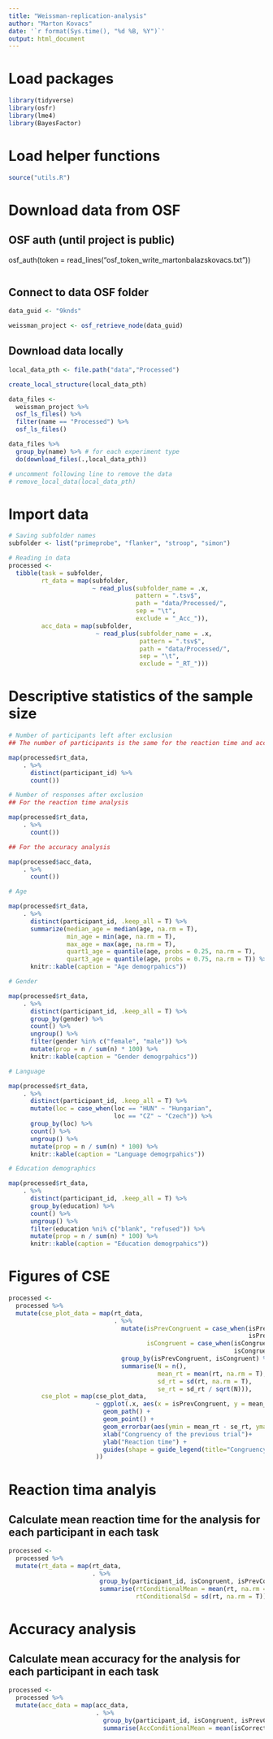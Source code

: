 ```yaml
---
title: "Weissman-replication-analysis"
author: "Marton Kovacs"
date: '`r format(Sys.time(), "%d %B, %Y")`'
output: html_document
---
```


# Load packages

```r
library(tidyverse)
library(osfr)
library(lme4)
library(BayesFactor)
```

# Load helper functions

```r
source("utils.R")
```

# Download data from OSF
## OSF auth (until project is public)
osf_auth(token = read_lines("osf_token_write_martonbalazskovacs.txt"))
```r
```

## Connect to data OSF folder
```r
data_guid <- "9knds"

weissman_project <- osf_retrieve_node(data_guid)
```

## Download data locally

```r
local_data_pth <- file.path("data","Processed")

create_local_structure(local_data_pth)

data_files <- 
  weissman_project %>% 
  osf_ls_files() %>% 
  filter(name == "Processed") %>% 
  osf_ls_files() 

data_files %>% 
  group_by(name) %>% # for each experiment type
  do(download_files(.,local_data_pth))

# uncomment following line to remove the data   
# remove_local_data(local_data_pth)
```

# Import data

```r
# Saving subfolder names
subfolder <- list("primeprobe", "flanker", "stroop", "simon")

# Reading in data
processed <-
  tibble(task = subfolder,
         rt_data = map(subfolder,
                       ~ read_plus(subfolder_name = .x,
                                   pattern = ".tsv$",
                                   path = "data/Processed/",
                                   sep = "\t",
                                   exclude = "_Acc_")),
         acc_data = map(subfolder,
                        ~ read_plus(subfolder_name = .x,
                                    pattern = ".tsv$",
                                    path = "data/Processed/",
                                    sep = "\t",
                                    exclude = "_RT_")))
```

# Descriptive statistics of the sample size

```r
# Number of participants left after exclusion
## The number of participants is the same for the reaction time and accuracy analysis as well

map(processed$rt_data,
    . %>% 
      distinct(participant_id) %>% 
      count())

# Number of responses after exclusion
## For the reaction time analysis

map(processed$rt_data,
    . %>% 
      count())

## For the accuracy analysis

map(processed$acc_data,
    . %>% 
      count())

# Age

map(processed$rt_data,
    . %>% 
      distinct(participant_id, .keep_all = T) %>% 
      summarize(median_age = median(age, na.rm = T),
                min_age = min(age, na.rm = T),
                max_age = max(age, na.rm = T),
                quart1_age = quantile(age, probs = 0.25, na.rm = T),
                quart3_age = quantile(age, probs = 0.75, na.rm = T)) %>% 
      knitr::kable(caption = "Age demogrpahics"))

# Gender

map(processed$rt_data,
    . %>% 
      distinct(participant_id, .keep_all = T) %>% 
      group_by(gender) %>% 
      count() %>% 
      ungroup() %>% 
      filter(gender %in% c("female", "male")) %>% 
      mutate(prop = n / sum(n) * 100) %>% 
      knitr::kable(caption = "Gender demogrpahics"))

# Language

map(processed$rt_data,
    . %>% 
      distinct(participant_id, .keep_all = T) %>% 
      mutate(loc = case_when(loc == "HUN" ~ "Hungarian",
                             loc == "CZ" ~ "Czech")) %>% 
      group_by(loc) %>% 
      count() %>% 
      ungroup() %>% 
      mutate(prop = n / sum(n) * 100) %>% 
      knitr::kable(caption = "Language demogrpahics"))

# Education demographics

map(processed$rt_data,
    . %>% 
      distinct(participant_id, .keep_all = T) %>% 
      group_by(education) %>% 
      count() %>% 
      ungroup() %>% 
      filter(education %ni% c("blank", "refused")) %>% 
      mutate(prop = n / sum(n) * 100) %>% 
      knitr::kable(caption = "Education demogrpahics"))
```

# Figures of CSE

```r
processed <-
  processed %>% 
  mutate(cse_plot_data = map(rt_data,
                             . %>% 
                               mutate(isPrevCongruent = case_when(isPrevCongruent ==  0L ~ "Incongruent",
                                                                  isPrevCongruent ==  1L ~ "Congruent"),
                                      isCongruent = case_when(isCongruent ==  0L ~ "Incongruent",
                                                              isCongruent ==  1L ~ "Congruent")) %>% 
                               group_by(isPrevCongruent, isCongruent) %>% 
                               summarise(N = n(),
                                         mean_rt = mean(rt, na.rm = T),
                                         sd_rt = sd(rt, na.rm = T),
                                         se_rt = sd_rt / sqrt(N))),
         cse_plot = map(cse_plot_data,
                        ~ ggplot(.x, aes(x = isPrevCongruent, y = mean_rt, shape = isCongruent, group = isCongruent)) +
                          geom_path() +
                          geom_point() +
                          geom_errorbar(aes(ymin = mean_rt - se_rt, ymax = mean_rt + se_rt), width=.1) +
                          xlab("Congruency of the previous trial")+
                          ylab("Reaction time") +
                          guides(shape = guide_legend(title="Congruency of \n the current trial"))
                        ))
```

# Reaction tima analyis
## Calculate mean reaction time for the analysis for each participant in each task

```r
processed <-
  processed %>% 
  mutate(rt_data = map(rt_data,
                       . %>% 
                         group_by(participant_id, isCongruent, isPrevCongruent) %>% 
                         summarise(rtConditionalMean = mean(rt, na.rm = T),
                                   rtConditionalSd = sd(rt, na.rm = T))))
```

# Accuracy analysis
## Calculate mean accuracy for the analysis for each participant in each task

```r
processed <-
  processed %>% 
  mutate(acc_data = map(acc_data,
                        . %>% 
                          group_by(participant_id, isCongruent, isPrevCongruent) %>% 
                          summarise(AccConditionalMean = mean(isCorrect, na.rm = T))))
```